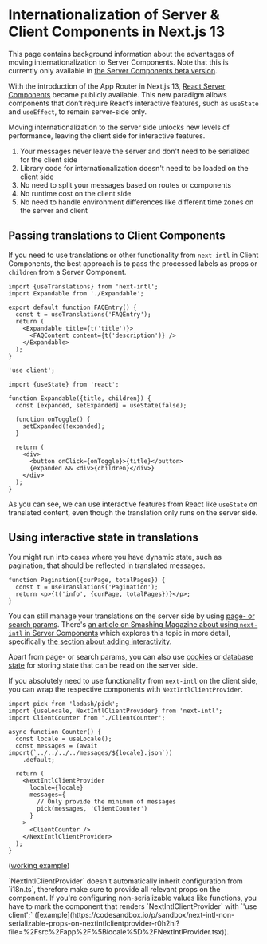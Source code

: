 
# Internationalization of Server & Client Components in Next.js 13

<Callout type="warning">

This page contains background information about the advantages of moving internationalization to Server Components. Note that this is currently only available in [the Server Components beta version](/docs/getting-started/app-router-server-components).

</Callout>

With the introduction of the App Router in Next.js 13, [React Server Components](https://nextjs.org/docs/getting-started/react-essentials) became publicly available. This new paradigm allows components that don’t require React’s interactive features, such as `useState` and `useEffect`, to remain server-side only.

Moving internationalization to the server side unlocks new levels of performance, leaving the client side for interactive features.

<Callout emoji="✅" title="Benefits of server-side internationalization">

<ol className="ml-4 list-decimal">
  <li>
    Your messages never leave the server and don't need to be serialized for the
    client side
  </li>
  <li>
    Library code for internationalization doesn't need to be loaded on the
    client side
  </li>
  <li>No need to split your messages based on routes or components</li>
  <li>No runtime cost on the client side</li>
  <li>
    No need to handle environment differences like different time zones on the
    server and client
  </li>
</ol>

</Callout>

## Passing translations to Client Components

If you need to use translations or other functionality from `next-intl` in Client Components, the best approach is to pass the processed labels as props or `children` from a Server Component.

```tsx filename="[locale]/faq/page.tsx" {7-9}
import {useTranslations} from 'next-intl';
import Expandable from './Expandable';

export default function FAQEntry() {
  const t = useTranslations('FAQEntry');
  return (
    <Expandable title={t('title')}>
      <FAQContent content={t('description')} />
    </Expandable>
  );
}
```

```tsx filename="Expandable.tsx" {5,14-15}
'use client';

import {useState} from 'react';

function Expandable({title, children}) {
  const [expanded, setExpanded] = useState(false);

  function onToggle() {
    setExpanded(!expanded);
  }

  return (
    <div>
      <button onClick={onToggle}>{title}</button>
      {expanded && <div>{children}</div>}
    </div>
  );
}
```

As you can see, we can use interactive features from React like `useState` on translated content, even though the translation only runs on the server side.

## Using interactive state in translations

You might run into cases where you have dynamic state, such as pagination, that should be reflected in translated messages.

```tsx filename="Pagination.tsx"
function Pagination({curPage, totalPages}) {
  const t = useTranslations('Pagination');
  return <p>{t('info', {curPage, totalPages})}</p>;
}
```

You can still manage your translations on the server side by using [page- or search params](https://nextjs.org/docs/app/api-reference/file-conventions/page). There's [an article on Smashing Magazine about using `next-intl` in Server Components](https://www.smashingmagazine.com/2023/03/internationalization-nextjs-13-react-server-components) which explores this topic in more detail, specifically [the section about adding interactivity](https://www.smashingmagazine.com/2023/03/internationalization-nextjs-13-react-server-components/#adding-interactivity-dynamic-ordering-of-photos).

Apart from page- or search params, you can also use [cookies](https://nextjs.org/docs/app/api-reference/functions/cookies) or [database state](https://nextjs.org/docs/app/building-your-application/data-fetching) for storing state that can be read on the server side.

If you absolutely need to use functionality from `next-intl` on the client side, you can wrap the respective components with `NextIntlClientProvider`.

```tsx filename="Counter.tsx"
import pick from 'lodash/pick';
import {useLocale, NextIntlClientProvider} from 'next-intl';
import ClientCounter from './ClientCounter';

async function Counter() {
  const locale = useLocale();
  const messages = (await import(`../../../../messages/${locale}.json`))
    .default;

  return (
    <NextIntlClientProvider
      locale={locale}
      messages={
        // Only provide the minimum of messages
        pick(messages, 'ClientCounter')
      }
    >
      <ClientCounter />
    </NextIntlClientProvider>
  );
}
```

([working example](https://github.com/amannn/next-intl/blob/feat/next-13-rsc/examples/example-next-13-advanced/src/components/client/02-MessagesOnClientCounter/Counter.tsx))

<Callout>
  `NextIntlClientProvider` doesn't automatically inherit configuration from
  `i18n.ts`, therefore make sure to provide all relevant props on the component.
  If you're configuring non-serializable values like functions, you have to mark
  the component that renders `NextIntlClientProvider` with `'use client';`
  ([example](https://codesandbox.io/p/sandbox/next-intl-non-serializable-props-on-nextintlclientprovider-r0h2hi?file=%2Fsrc%2Fapp%2F%5Blocale%5D%2FNextIntlProvider.tsx)).
</Callout>
